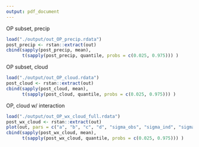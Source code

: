 ```yaml
---
output: pdf_document
---
```


OP subset, precip
```r
load("./output/out_OP_precip.rdata")
post_precip <- rstan::extract(out)
cbind(sapply(post_precip, mean), 
      t(sapply(post_precip, quantile, probs = c(0.025, 0.975))) )
```

OP subset, cloud
```r
load("./output/out_OP_cloud.rdata")
post_cloud <- rstan::extract(out)
cbind(sapply(post_cloud, mean), 
      t(sapply(post_cloud, quantile, probs = c(0.025, 0.975))) )
```

OP, cloud w/ interaction
```r
load("./output/out_OP_wx_cloud_full.rdata")
post_wx_cloud <- rstan::extract(out)
plot(out, pars = c("a", "b", "c", "d", "sigma_obs", "sigma_ind", "sigma_t"))
cbind(sapply(post_wx_cloud, mean), 
      t(sapply(post_wx_cloud, quantile, probs = c(0.025, 0.975))) )
```
